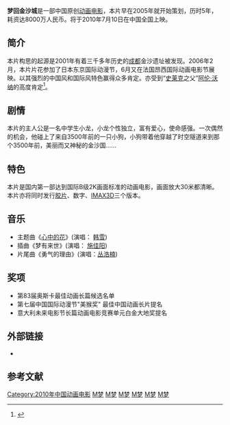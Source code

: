 {{expand|time=2010-06-20T14:41:20+00:00}}
{{Infobox Film
| name           = 梦回金沙城
| original_name  = The Dream of Jinsha
| cn_name        =
| hk_name        =
| tw_name        =
| image          = The Dream of Jinsha.jpg
| caption        = [[动画电影|动画电影]]
| producer       = 苏晓虹
| director       = [[陈德明|陈德明]]
| writer         = 
| starring       = 
| music          = 施佳阳
| cinematography = 
| editing        = 
| production_company = 杭州盛世龙图动画有限公司<br>[[华夏电影发行有限责任公司|华夏电影发行有限责任公司]]
| distributor    = [[华夏电影发行有限责任公司|华夏电影发行有限责任公司]]
| released       = 
| runtime        = 
| country        = {{中國大陸電影產地}}
| language       =  [[普通话|普通话]] 
| budget         = [[人民币|人民币]]8000万元
| gross          =
| website        = [http://ent.sina.com.cn/f/m/mhjsc/# 《梦回金沙城》官网]
| imdb_id        = 
}}
'''梦回金沙城'''是一部中国原创[[动画电影|动画电影]]，本片早在2005年就开始策划，历时5年，耗资达8000万人民币。将于2010年7月10日在中国全国上映。
==简介==
本片构思的起源是2001年有着三千多年历史的[[成都|成都]]金沙遗址被发现。2006年2月，本片片花参加了日本东京国际动漫节，6月又在法国昂西国际动画电影节展映。以其强烈的中国风和国际风特色赢得众多肯定。亦受到“[[史莱克|史莱克]]之父”[[阿伦·沃纳|阿伦·沃纳]]的高度肯定<ref>{{Cite web |url=http://ent.sina.com.cn/x/2010-06-10/06142983404.shtml |title=好莱坞大师称赞《梦回金沙城》 |accessdate=2010-06-20 |archive-date=2016-03-04 |archive-url=https://web.archive.org/web/20160304120352/http://ent.sina.com.cn/x/2010-06-10/06142983404.shtml |dead-url=no }}</ref>。

==剧情==
本片的主人公是一名中学生小龙，小龙个性独立，富有爱心，使命感强。一次偶然的机会，他碰上了来自3500年前的一只小狗，小狗带着他穿越了时空隧道来到那个3500年前，美丽而又神秘的金沙国……

==特色==
本片是国内第一部达到国际B级2K画面标准的动画电影，画面放大30米都清晰。本片亦将同时发行[[胶片|胶片]]、数字、[[IMAX3D|IMAX3D]]三个版本。

==音乐==
* 主题曲《[[心中的花|心中的花]]》(演唱： [[韩雪|韩雪]])
* 插曲《梦有来世》(演唱： [[施佳阳|施佳阳]])
* 片尾曲《勇气的理由》(演唱：[[丛浩楠|丛浩楠]])
==奖项==
* 第83届奥斯卡最佳动画长篇候选名单
* 第七届中国国际动漫节"美猴奖" 最佳中国动画长片提名
* 意大利未来电影节长篇动画电影竞赛单元白金大地奖提名

==外部链接==
* {{新浪博客|menghuijinshacheng}}

==参考文献==
{{reflist}}
<div class="references-small">
<references />
</div>

[[Category:2010年中国动画电影|Category:2010年中国动画电影]]
[[Category:時間旅行電影|M梦]]
[[Category:中國科幻片|M梦]]
[[Category:2010年代科幻片|M梦]]
[[Category:科幻動畫電影|M梦]]
[[Category:成都背景电影|M梦]]
[[Category:商朝背景电影|M梦]]
